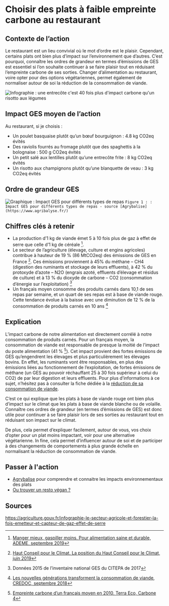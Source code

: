 # Choisir des plats à faible empreinte carbone au restaurant

## Contexte de l’action

Le restaurant est un lieu convivial où le mot d’ordre est le plaisir. Cependant, certains plats ont bien plus d’impact sur l’environnement que d’autres. C’est
pourquoi, connaître les ordres de grandeur en termes d’émissions de GES est essentiel si l’on souhaite continuer à se faire plaisir tout en réduisant
l’empreinte carbone de ses sorties. Changer d’alimentation au restaurant, voire opter pour des options végétariennes, permet également de normaliser autour
de soi la réduction de la consommation de viande.

![Infographie : une entrecôte c'est 40 fois plus d'impact carbone qu'un risotto aux légumes](/images/actions/Chiffres-cles_Restaurant.png)

## Impact GES moyen de l’action

Au restaurant, si je choisis :

- Un poulet basquaise plutôt qu’un bœuf bourguignon : 4.8 kg CO2eq évités
- Des raviolis fourrés au fromage plutôt que des spaghettis à la bolognaise : 500 g CO2eq évités
- Un petit salé aux lentilles plutôt qu’une entrecôte frite : 8 kg CO2eq évités
- Un risotto aux champignons plutôt qu’une blanquette de veau : 3 kg CO2eq évités

## Ordre de grandeur GES

![Graphique : Impact GES pour différents types de repas](/images/actions/Impact_GES_repas.PNG)
`Figure 1 : : Impact GES pour différents types de repas - source [Agrybalise](https://www.agribalyse.fr/)`

## Chiffres clés à retenir

- La production d’1 kg de viande émet 5 à 10 fois plus de gaz à effet de serre que celle d’1 kg de céréale [^1].
- Le secteur de l’agriculture (élevage, culture et engins agricoles) contribue à hauteur de 19 % (86 MtCO2eq) des émissions de GES en France [^2]. Ces
  émissions proviennent à 45% du méthane – CH4 (digestion des ruminants et stockage de leurs effluents), à 42 % du protoxyde d’azote – N2O (engrais azoté,
  effluents d’élevage et résidus de culture) et à 13 % du dioxyde de carbone – CO2 (consommation d’énergie sur l’exploitation) [^3]
- Un français moyen consomme des produits carnés dans 10,1 de ses repas par semaine, et un quart de ses repas est à base de viande rouge. Cette tendance
  évolue à la baisse avec une diminution de 12 % de la consommation de produits carnés en 10 ans [^4]

## Explication

L’impact carbone de notre alimentation est directement corrélé à notre consommation de produits carnés. Pour un français moyen, la consommation de viande
est responsable de presque la moitié de l’impact du poste alimentation (41 % [^5]). Cet impact provient des fortes émissions de GES qu’engendrent les
élevages et plus particulièrement les élevages bovins. En effet, les ruminants vont être responsables, en plus des émissions liées au fonctionnement de
l’exploitation, de fortes émissions de méthane (un GES au pouvoir réchauffant 25 à 30 fois supérieur à celui du CO2) de par leur digestion et leurs
effluents. Pour plus d’informations à ce sujet, n’hésitez pas à consulter la fiche dédiée à la [réduction de sa consommation de viande](https://nosgestesclimat.fr/actions/plus/alimentation/r%C3%A9duire-viande/par-deux).

C’est ce qui explique que les plats à base de viande rouge ont bien plus d’impact sur le climat que les plats à base de viande blanche ou de volaille.
Connaître ces ordres de grandeur (en termes d’émissions de GES) est donc utile pour continuer à se faire plaisir lors de ses sorties au restaurant tout en
réduisant son impact sur le climat.

De plus, cela permet d’expliquer facilement, autour de vous, vos choix d’opter pour un plat moins impactant, voir pour une alternative végétarienne.
In fine, cela permet d’influencer autour de soi et de participer à des changements de comportements à plus grande échelle en normalisant la réduction de
consommation de viande.

## Passer à l'action

- [Agrybalise](https://www.agribalyse.fr/) pour comprendre et connaitre les impacts environnementaux des plats
- [Ou trouver un resto végan ?](https://vegoresto.fr)

## Sources

[^1]: [Manger mieux, gaspiller moins. Pour alimentation saine et durable, ADEME, septembre 2019](https://librairie.ademe.fr/consommer-autrement/1947-manger-mieux-gaspiller-moins-9791029708480.html)
[^2]: [Haut Conseil pour le Climat. La position du Haut Conseil pour le Climat, juin 2019](https://www.hautconseilclimat.fr/publications/rapport-2019/)
[^3]: Données 2015 de l’inventaire national GES du CITEPA de 2017
[^4]: [Les nouvelles générations transforment la consommation de viande, CREDOC, septembre 2018](https://www.credoc.fr/publications/les-nouvelles-generations-transforment-la-consommation-de-viande)
[^5]: [Empreinte carbone d’un français moyen en 2010, Terra Eco, Carbone 4](https://www.terraeco.net/1990-2010-Notre-r-evolution,19337.html)

https://agriculture.gouv.fr/infographie-le-secteur-agricole-et-forestier-la-fois-emetteur-et-capteur-de-gaz-effet-de-serre
